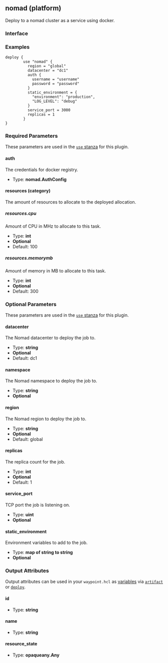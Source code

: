## nomad (platform)

Deploy to a nomad cluster as a service using docker.

### Interface

### Examples

```hcl
deploy {
        use "nomad" {
          region = "global"
          datacenter = "dc1"
          auth {
            username = "username"
            password = "password"
          }
          static_environment = {
            "environment": "production",
            "LOG_LEVEL": "debug"
          }
          service_port = 3000
          replicas = 1
        }
}
```

### Required Parameters

These parameters are used in the [`use` stanza](/docs/waypoint-hcl/use) for this plugin.

#### auth

The credentials for docker registry.

- Type: **nomad.AuthConfig**

#### resources (category)

The amount of resources to allocate to the deployed allocation.

##### resources.cpu

Amount of CPU in MHz to allocate to this task.

- Type: **int**
- **Optional**
- Default: 100

##### resources.memorymb

Amount of memory in MB to allocate to this task.

- Type: **int**
- **Optional**
- Default: 300

### Optional Parameters

These parameters are used in the [`use` stanza](/docs/waypoint-hcl/use) for this plugin.

#### datacenter

The Nomad datacenter to deploy the job to.

- Type: **string**
- **Optional**
- Default: dc1

#### namespace

The Nomad namespace to deploy the job to.

- Type: **string**
- **Optional**

#### region

The Nomad region to deploy the job to.

- Type: **string**
- **Optional**
- Default: global

#### replicas

The replica count for the job.

- Type: **int**
- **Optional**
- Default: 1

#### service_port

TCP port the job is listening on.

- Type: **uint**
- **Optional**

#### static_environment

Environment variables to add to the job.

- Type: **map of string to string**
- **Optional**

### Output Attributes

Output attributes can be used in your `waypoint.hcl` as [variables](/docs/waypoint-hcl/variables) via [`artifact`](/docs/waypoint-hcl/variables/artifact) or [`deploy`](/docs/waypoint-hcl/variables/deploy).

#### id

- Type: **string**

#### name

- Type: **string**

#### resource_state

- Type: **opaqueany.Any**

